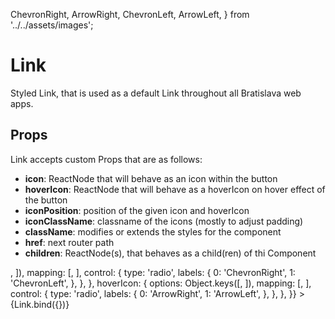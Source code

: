   ChevronRight,
  ArrowRight,
  ChevronLeft,
  ArrowLeft,
} from '../../assets/images';

<Meta title="components/atoms/Link" decorators={[withDesign]} />

# Link

Styled Link, that is used as a default Link throughout all Bratislava web apps.

## Props

Link accepts custom Props that are as follows:

- <b>icon</b>: ReactNode that will behave as an icon within the button
- <b>hoverIcon</b>: ReactNode that will behave as a hoverIcon on hover effect of
  the button
- <b>iconPosition</b>: position of the given icon and hoverIcon
- <b>iconClassName</b>: classname of the icons (mostly to adjust padding)
- <b>className</b>: modifies or extends the styles for the component
- <b>href</b>: next router path
- <b>children</b>: ReactNode(s), that behaves as a child(ren) of thi Component

<Canvas>
  <Story
    name="Link"
    parameters={{
      design: {
        type: 'figma',
        url: '',
      },
    }}
    args={{
      className: '',
      href: '#',
      children: 'I am a Link',
    }}
    argTypes={{
      iconPosition: {
        control: { type: 'radio', options: ['left', 'right'] },
      },
      icon: {
        options: Object.keys([<ChevronRight />, <ChevronLeft />]),
        mapping: [<ChevronRight />, <ChevronLeft />],
        control: {
          type: 'radio',
          labels: {
            0: 'ChevronRight',
            1: 'ChevronLeft',
          },
        },
      },
      hoverIcon: {
        options: Object.keys([<ArrowRight />, <ArrowLeft />]),
        mapping: [<ArrowRight />, <ArrowLeft />],
        control: {
          type: 'radio',
          labels: {
            0: 'ArrowRight',
            1: 'ArrowLeft',
          },
        },
      },
    }}
  >
    {Link.bind({})}
  </Story>
</Canvas>

<ArgsTable of={Link} />
